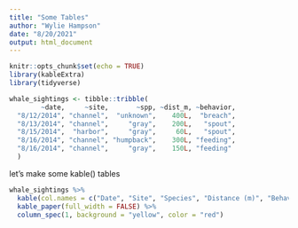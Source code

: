 ```yaml
---
title: "Some Tables"
author: "Wylie Hampson"
date: "8/20/2021"
output: html_document
---
```


```r
knitr::opts_chunk$set(echo = TRUE)
library(kableExtra)
library(tidyverse)
```

```r
whale_sightings <- tibble::tribble(
        ~date,     ~site,       ~spp, ~dist_m, ~behavior,
  "8/12/2014", "channel",  "unknown",    400L,  "breach",
  "8/13/2014", "channel",     "gray",    200L,   "spout",
  "8/15/2014",  "harbor",     "gray",     60L,   "spout",
  "8/16/2014", "channel", "humpback",    300L, "feeding",
  "8/16/2014", "channel",     "gray",    150L, "feeding"
  )

```

let's make some kable() tables

```r
whale_sightings %>% 
  kable(col.names = c("Date", "Site", "Species", "Distance (m)", "Behavior")) %>% 
  kable_paper(full_width = FALSE) %>% 
  column_spec(1, background = "yellow", color = "red")
```
















